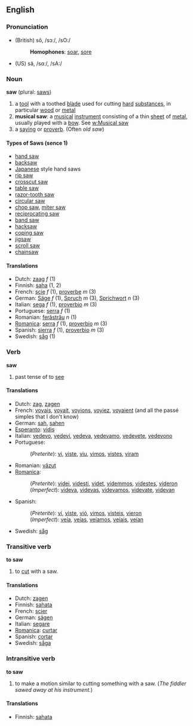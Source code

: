 ==English==

=== Pronunciation ===
*(British) sô, /sɔː/, /sO:/
*:'''Homophones''': [[soar]], [[sore]]
*(US) sä, /sɑː/, /sA:/

=== Noun ===
'''saw''' (plural: [[saws]])

# a [[tool]] with a toothed [[blade]] used for cutting [[hard]] [[substance]]s, in particular [[wood]] or [[metal]]
#'''musical saw''': a [[musical]] [[instrument]] consisting of a thin [[sheet]] of [[metal]], usually played with a [[bow]].  See [[w:Musical saw]]
# a [[saying]] or [[proverb]].  (Often ''old saw'')

====Types of Saws (sence 1)====
*[[hand saw]]
*[[backsaw]]
*[[Japanese]] style hand saws
*[[rip saw]]
*[[crosscut saw]]
*[[table saw]]
*[[razor-tooth saw]]
*[[circular saw]]
*[[chop saw]], [[miter saw]]
*[[reciprocating saw]]
*[[band saw]]
*[[hacksaw]]
*[[coping saw]]
*[[jigsaw]]
*[[scroll saw]]
*[[chainsaw]]

==== Translations ====
*Dutch: [[zaag]] ''f'' (1)
*Finnish: [[saha]] (1, 2)
*French: [[scie]] ''f'' (1), [[proverbe]] ''m'' (3)
*German: [[Säge]] ''f'' (1), [[Spruch]] ''m'' (3), [[Sprichwort]] ''n'' (3)
*Italian: [[sega]] ''f'' (1), [[proverbio]] ''m'' (3)
*Portuguese: [[serra]] ''f'' (1)
*Romanian: [[ferăstrău]] ''n'' (1)
*[[Romanica]]: [[serra]] ''f'' (1), [[proverbio]] ''m'' (3) 
*Spanish: [[sierra]] ''f'' (1), [[proverbio]] ''m'' (3)
*Swedish: [[såg]] (1)

=== Verb ===
'''saw'''
# past tense of to [[see]]

==== Translations ====
*Dutch: [[zag]], [[zagen]]
*French: [[voyais]], [[voyait]], [[voyions]], [[voyiez]], [[voyaient]] (and all the passé simples that I don't know)
*German: [[sah]], [[sahen]]
*[[Esperanto]]: [[vidis]]
*Italian: [[vedevo]], [[vedevi]], [[vedeva]], [[vedevamo]], [[vedevete]], [[vedevono]]
*Portuguese:
*:(''Preterite''): [[vi]], [[viste]], [[viu]], [[vimos]], [[vistes]], [[viram]]
*Romanian: [[văzut]]
*[[Romanica]]:
*:(''Preterite''): [[videi]], [[videsti]], [[videt]], [[videmmos]], [[videstes]], [[videron]]
*:(''Imperfect''): [[videva]], [[videvas]], [[videvamos]], [[videvate]], [[videvan]]
*Spanish:
*:(''Preterite''): [[ví]], [[viste]], [[vió]], [[vimos]], [[visteis]], [[vieron]]
*:(''Imperfect''): [[veía]], [[veías]], [[veíamos]], [[veíais]], [[veían]]
*Swedish: [[såg]]

=== Transitive verb ===
'''to saw'''

# to [[cut]] with a saw.

====Translations====
*Dutch: [[zagen]]
*Finnish: [[sahata]]
*French: [[scier]]
*German: [[sägen]]
*Italian: [[segare]]
*[[Romanica]]: [[curtar]]
*Spanish: [[cortar]]
*Swedish: [[såga]]

=== Intransitive verb ===
'''to saw'''

# to make a motion similar to cutting something with a saw.  (''The fiddler sawed away at his instrument.'')

====Translations====
*Finnish: [[sahata]]